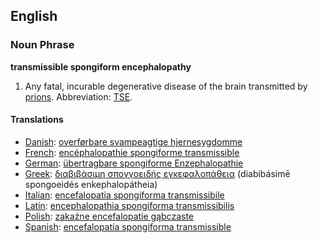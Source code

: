 {{Wikipedia}}
==English==

===Noun Phrase===
'''transmissible spongiform encephalopathy'''

#Any fatal, incurable degenerative disease of the brain transmitted by [[prion]]s. Abbreviation: [[TSE]].

====Translations====
*[[Danish]]: [[overførbare svampeagtige hjernesygdomme]]
*[[French]]: [[encéphalopathie spongiforme transmissible]]
*[[German]]: [[übertragbare spongiforme Enzephalopathie]]
*[[Greek]]: [[διαβιβάσιμη σπογγοειδής εγκεφαλοπάθεια]] (diabibásimē spongoeidés enkephalopátheia)
*[[Italian]]: [[encefalopatia spongiforma transmissibile]]
*[[Latin]]: [[encephalopathia spongiforma transmissibilis]]
*[[Polish]]: [[zakaźne encefalopatie gąbczaste]]
*[[Spanish]]: [[encefalopatía spongiforma transmissible]]